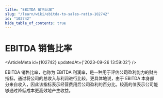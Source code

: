 ```yaml
---
title: "EBITDA 销售比率"
slug: "/learn/wiki/ebitda-to-sales-ratio-102742"
id: "102742"
hide_table_of_contents: true
---
```



# EBITDA 销售比率

<ArticleMeta id={102742} updatedAt={'2023-09-26 13:59:02'} />
<div className='border-solid border-b border-t-0 my-4 border-[var(--ifm-color-gray-300)]' />

EBITDA 销售比率，也称为 EBITDA 利润率，是一种用于评估公司盈利能力的财务指标，通过将公司的总收入与利润进行比较。更具体地说，由于 EBITDA 本身部分来自收入，因此该指标表示经营费用后公司盈利的百分比。较高的值表示公司能够通过降低成本更高效地产生收益。
